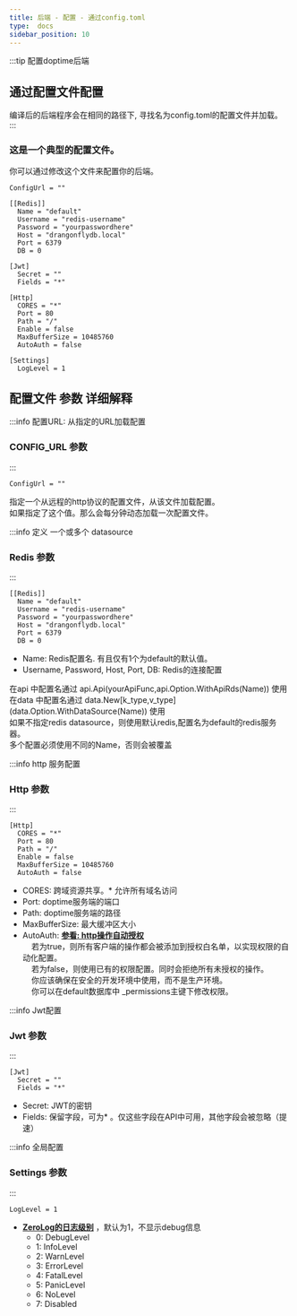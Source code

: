 ```yaml
---
title: 后端 - 配置 - 通过config.toml
type:  docs
sidebar_position: 10
---
```


:::tip 配置doptime后端
## 通过配置文件配置
编译后的后端程序会在相同的路径下, 寻找名为config.toml的配置文件并加载。  
:::

### 这是一个典型的配置文件。
你可以通过修改这个文件来配置你的后端。

```text  title="config.toml"
ConfigUrl = ""

[[Redis]]
  Name = "default"
  Username = "redis-username"
  Password = "yourpasswordhere"
  Host = "drangonflydb.local"
  Port = 6379
  DB = 0

[Jwt]
  Secret = ""
  Fields = "*"

[Http]
  CORES = "*"
  Port = 80
  Path = "/"
  Enable = false
  MaxBufferSize = 10485760
  AutoAuth = false

[Settings]
  LogLevel = 1
```


## 配置文件 参数 详细解释

:::info 配置URL: 从指定的URL加载配置
### CONFIG_URL 参数
:::
```text  
ConfigUrl = ""
```
指定一个从远程的http协议的配置文件，从该文件加载配置。  
如果指定了这个值。那么会每分钟动态加载一次配置文件。
&nbsp;&nbsp;&nbsp;&nbsp;

:::info 定义 一个或多个 datasource 
### Redis 参数
:::
```text  
[[Redis]]
  Name = "default"
  Username = "redis-username"
  Password = "yourpasswordhere"
  Host = "drangonflydb.local"
  Port = 6379
  DB = 0
```
- Name: Redis配置名. 有且仅有1个为default的默认值。
- Username, Password, Host, Port, DB: Redis的连接配置

在api 中配置名通过 api.Api(yourApiFunc,api.Option.WithApiRds(Name)) 使用  
在data 中配置名通过 data.New[k_type,v_type]\(data.Option.WithDataSource(Name)) 使用  
如果不指定redis datasource，则使用默认redis,配置名为default的redis服务器。  
多个配置必须使用不同的Name，否则会被覆盖

:::info http 服务配置
### Http 参数
:::
```text  
[Http]
  CORES = "*"
  Port = 80
  Path = "/"
  Enable = false
  MaxBufferSize = 10485760
  AutoAuth = false
```
- CORES: 跨域资源共享。* 允许所有域名访问
- Port: doptime服务端的端口
- Path: doptime服务端的路径
- MaxBufferSize: 最大缓冲区大小
- AutoAuth:   **[参看: http操作自动授权  ](/docs/guides/data/数据访问的安全性)**  
&nbsp;&nbsp;&nbsp;&nbsp;若为true，则所有客户端的操作都会被添加到授权白名单，以实现权限的自动化配置。  
&nbsp;&nbsp;&nbsp;&nbsp;若为false，则使用已有的权限配置。同时会拒绝所有未授权的操作。  
&nbsp;&nbsp;&nbsp;&nbsp;你应该确保在安全的开发环境中使用，而不是生产环境。  
&nbsp;&nbsp;&nbsp;&nbsp;你可以在default数据库中 _permissions主键下修改权限。


:::info Jwt配置
### Jwt 参数
:::
```text  
[Jwt]
  Secret = ""
  Fields = "*"
```
- Secret:  JWT的密钥
- Fields:  保留字段，可为* 。仅这些字段在API中可用，其他字段会被忽略（提速）



:::info 全局配置
### Settings  参数
:::
```text  
LogLevel = 1
```
- [**ZeroLog的日志级别**](https://github.com/rs/zerolog#:~:text=zerolog%20allows%20for%20logging%20at%20the%20following%20levels) ，默认为1，不显示debug信息  
  - 0: DebugLevel
  - 1: InfoLevel
  - 2: WarnLevel
  - 3: ErrorLevel
  - 4: FatalLevel
  - 5: PanicLevel
  - 6: NoLevel
  - 7: Disabled